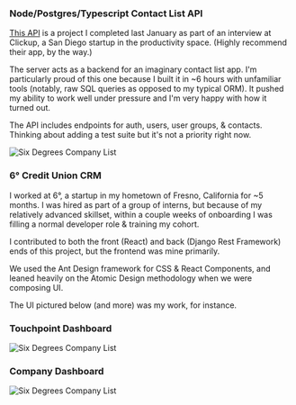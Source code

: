 
### Node/Postgres/Typescript Contact List API
<a className="pl-3 text-blue-500" href="https://github.com/Rapdash/contact-api-project">This API</a> is a project I completed last January as part of an interview at Clickup, a San Diego startup in the productivity space. (Highly recommend their app, by the way.)

The server acts as a backend for an imaginary contact list app. I'm particularly proud of this one because I built it in ~6 hours with unfamiliar tools (notably, raw SQL queries as opposed to my typical ORM). It pushed my ability to work well under pressure and I'm very happy with how it turned out.

The API includes endpoints for auth, users, user groups, & contacts. Thinking about adding a test suite but it's not a priority right now.

![Six Degrees Company List](https://i.imgur.com/7ePSas5.png)

### 6° Credit Union CRM
I worked at 6°, a startup in my hometown of Fresno, California for ~5 months. I was hired as part of a group of interns, but because of my relatively advanced skillset, within a couple weeks of onboarding I was filling a normal developer role & training my cohort.

I contributed to both the front (React) and back (Django Rest Framework) ends of this project, but the frontend was mine primarily.

We used the Ant Design framework for CSS & React Components, and leaned heavily on the Atomic Design methodology when we were composing UI.

The UI pictured below (and more) was my work, for instance.

### Touchpoint Dashboard
![Six Degrees Company List](https://i.imgur.com/RsyQeO8.png)
### Company Dashboard
![Six Degrees Company List](https://i.imgur.com/J0Gr58J.png)